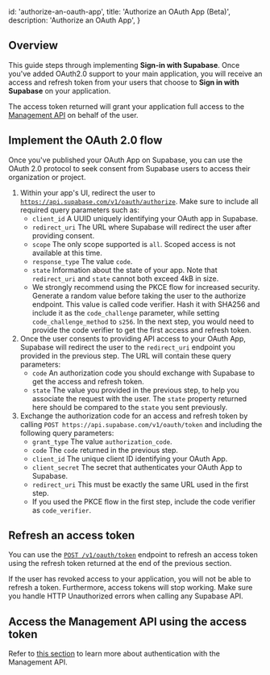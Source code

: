 
  id: 'authorize-an-oauth-app',
  title: 'Authorize an OAuth App (Beta)',
  description: 'Authorize an OAuth App',
}

## Overview

This guide steps through implementing **Sign-in with Supabase**. Once you've added OAuth2.0 support to your main application, you will receive an access and refresh token from your users that choose to **Sign in with Supabase** on your application.

The access token returned will grant your application full access to the [Management API](https://supabase.com/docs/reference/api/introduction) on behalf of the user.

## Implement the OAuth 2.0 flow

Once you've published your OAuth App on Supabase, you can use the OAuth 2.0 protocol to seek consent from Supabase users to access their organization or project.

1. Within your app's UI, redirect the user to [`https://api.supabase.com/v1/oauth/authorize`](<https://api.supabase.com/api/v1#/oauth%20(beta)/authorize>). Make sure to include all required query parameters such as:
   - `client_id` A UUID uniquely identifying your OAuth app in Supabase.
   - `redirect_uri` The URL where Supabase will redirect the user after providing consent.
   - `scope` The only scope supported is `all`. Scoped access is not available at this time.
   - `response_type` The value `code`.
   - `state` Information about the state of your app. Note that `redirect_uri` and `state` cannot both exceed 4kB in size.
   - We strongly recommend using the PKCE flow for increased security. Generate a random value before taking the user to the authorize endpoint. This value is called code verifier. Hash it with SHA256 and include it as the `code_challenge` parameter, while setting `code_challenge_method` to `s256`. In the next step, you would need to provide the code verifier to get the first access and refresh token.
2. Once the user consents to providing API access to your OAuth App, Supabase will redirect the user to the `redirect_uri` endpoint you provided in the previous step. The URL will contain these query parameters:
   - `code` An authorization code you should exchange with Supabase to get the access and refresh token.
   - `state` The value you provided in the previous step, to help you associate the request with the user. The `state` property returned here should be compared to the `state` you sent previously.
3. Exchange the authorization code for an access and refresh token by calling `POST https://api.supabase.com/v1/oauth/token` and including the following query parameters:
   - `grant_type` The value `authorization_code`.
   - `code` The `code` returned in the previous step.
   - `client_id` The unique client ID identifying your OAuth App.
   - `client_secret` The secret that authenticates your OAuth App to Supabase.
   - `redirect_uri` This must be exactly the same URL used in the first step.
   - If you used the PKCE flow in the first step, include the code verifier as `code_verifier`.

## Refresh an access token

You can use the [`POST /v1/oauth/token`](<https://api.supabase.com/api/v1#/oauth%20(beta)/token>) endpoint to refresh an access token using the refresh token returned at the end of the previous section.

If the user has revoked access to your application, you will not be able to refresh a token. Furthermore, access tokens will stop working. Make sure you handle HTTP Unauthorized errors when calling any Supabase API.

## Access the Management API using the access token

Refer to [this section](/docs/reference/api/introduction#authentication) to learn more about authentication with the Management API.


